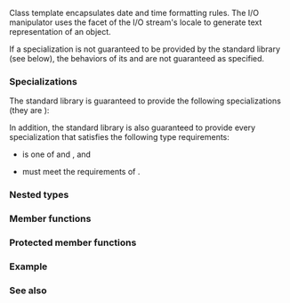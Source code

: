 {{cpp/title|time_put}}
{{cpp/locale/time_put/navbar}}
{{ddcl|header=locale|1=
template&lt; 
    class CharT, 
    class OutputIt = std::ostreambuf_iterator&lt;CharT&gt; 
&gt; class time_put;
}}

Class template {{tt|std::time_put}} encapsulates date and time formatting rules. The I/O manipulator {{lc|std::put_time}} uses the {{tt|std::time_put}} facet of the I/O stream's locale to generate text representation of an {{lc|std::tm}} object.

{{inheritance diagram/std-time_put}}

If a {{tt|std::time_put}} specialization is not guaranteed to be provided by the standard library (see below), the behaviors of its {{lc|put()}} and {{lc|do_put()}} are not guaranteed as specified.

===Specializations===
The standard library is guaranteed to provide the following specializations (they are {{rlp|locale|required to be implemented by any locale object}}):
{{dsc begin}}
{{dsc header|locale}}
{{dsc|{{c/core|std::time_put&lt;char&gt;}}|creates narrow string representations of date and time}}
{{dsc|{{c/core|std::time_put&lt;wchar_t&gt;}}|creates wide string representations of date and time}}
{{dsc end}}

In addition, the standard library is also guaranteed to provide every specialization that satisfies the following type requirements:
* {{tt|CharT}} is one of {{c/core|char}} and {{c/core|wchar_t}}, and
* {{tt|OutputIt}} must meet the requirements of {{named req|OutputIterator}}.

===Nested types===
{{dsc begin}}
{{dsc hitem|Type|Definition}}
{{dsc|{{tt|char_type}}|{{tt|CharT}}}}
{{dsc|{{tt|iter_type}}|{{tt|OutputIt}}}}
{{dsc end}}

{{cpp/locale/facet data members}}

===Member functions===
{{dsc begin}}
{{dsc inc|cpp/locale/time_put/dsc constructor}}
{{dsc inc|cpp/locale/time_put/dsc destructor}}
{{dsc inc|cpp/locale/time_put/dsc put}}
{{dsc end}}

===Protected member functions===
{{dsc begin}}
{{dsc inc|cpp/locale/time_put/dsc do_put}}
{{dsc end}}

===Example===
{{example
|code=
#include &lt;codecvt&gt;
#include &lt;ctime&gt;
#include &lt;iomanip&gt;
#include &lt;iostream&gt;

int main()
{
    std::time_t t = std::time(nullptr);
    std::wbuffer_convert&lt;std::codecvt_utf8&lt;wchar_t&gt;&gt; conv(std::cout.rdbuf());
    std::wostream out(&amp;conv);
    out.imbue(std::locale("ja_JP.utf8"));
    
    // this I/O manipulator std::put_time uses std::time_put&lt;wchar_t&gt;
    out &lt;&lt; std::put_time(std::localtime(&amp;t), L"%A %c") &lt;&lt; '\n';
}
|output=
水曜日 2011年11月09日 12時32分05秒
}}

===See also===
{{dsc begin}}
{{dsc inc|cpp/locale/dsc time_put_byname}}
{{dsc inc|cpp/locale/dsc time_get}}
{{dsc inc|cpp/io/manip/dsc put_time}}
{{dsc end}}

{{langlinks|de|es|fr|it|ja|pt|ru|zh}}